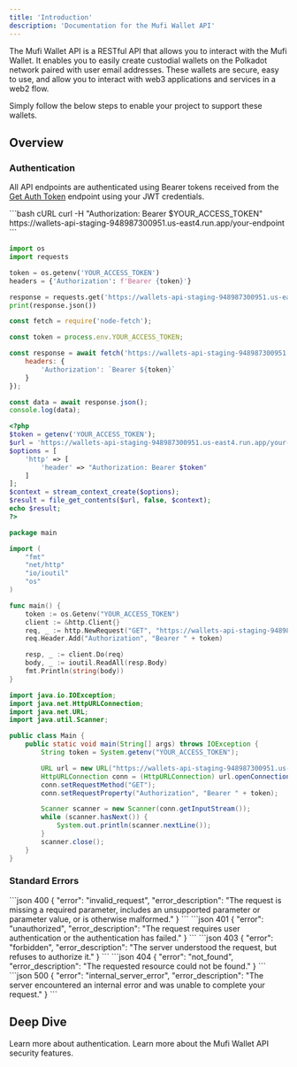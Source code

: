 ```yaml
---
title: 'Introduction'
description: 'Documentation for the Mufi Wallet API'
---
```


The Mufi Wallet API is a RESTful API that allows you to interact with the Mufi Wallet. It enables you to easily create custodial wallets on the Polkadot network paired with user email addresses.
These wallets are secure, easy to use, and allow you to interact with web3 applications and services in a web2 flow. 

Simply follow the below steps to enable your project to support these wallets.

## Overview

### Authentication 

All API endpoints are authenticated using Bearer tokens received from the [Get Auth Token](/wallet-api/endpoint/auth) endpoint using your JWT credentials.

<CodeGroup>
  ```bash cURL
  curl -H "Authorization: Bearer $YOUR_ACCESS_TOKEN" https://wallets-api-staging-948987300951.us-east4.run.app/your-endpoint
  ```

  ```python Python
  import os
  import requests

  token = os.getenv('YOUR_ACCESS_TOKEN')
  headers = {'Authorization': f'Bearer {token}'}

  response = requests.get('https://wallets-api-staging-948987300951.us-east4.run.app/your-endpoint', headers=headers)
  print(response.json())
  ```

  ```javascript JavaScript
  const fetch = require('node-fetch');

  const token = process.env.YOUR_ACCESS_TOKEN;

  const response = await fetch('https://wallets-api-staging-948987300951.us-east4.run.app/your-endpoint', {
      headers: {
          'Authorization': `Bearer ${token}`
      }
  });

  const data = await response.json();
  console.log(data);
  ```

  ```php PHP
  <?php
  $token = getenv('YOUR_ACCESS_TOKEN');
  $url = 'https://wallets-api-staging-948987300951.us-east4.run.app/your-endpoint';
  $options = [
      'http' => [
          'header' => "Authorization: Bearer $token"
      ]
  ];
  $context = stream_context_create($options);
  $result = file_get_contents($url, false, $context);
  echo $result;
  ?>
  ```

  ```go Go
  package main

  import (
      "fmt"
      "net/http"
      "io/ioutil"
      "os"
  )

  func main() {
      token := os.Getenv("YOUR_ACCESS_TOKEN")
      client := &http.Client{}
      req, _ := http.NewRequest("GET", "https://wallets-api-staging-948987300951.us-east4.run.app/your-endpoint", nil)
      req.Header.Add("Authorization", "Bearer " + token)

      resp, _ := client.Do(req)
      body, _ := ioutil.ReadAll(resp.Body)
      fmt.Println(string(body))
  }
  ```

  ```java Java
  import java.io.IOException;
  import java.net.HttpURLConnection;
  import java.net.URL;
  import java.util.Scanner;

  public class Main {
      public static void main(String[] args) throws IOException {
          String token = System.getenv("YOUR_ACCESS_TOKEN");

          URL url = new URL("https://wallets-api-staging-948987300951.us-east4.run.app/your-endpoint");
          HttpURLConnection conn = (HttpURLConnection) url.openConnection();
          conn.setRequestMethod("GET");
          conn.setRequestProperty("Authorization", "Bearer " + token);

          Scanner scanner = new Scanner(conn.getInputStream());
          while (scanner.hasNext()) {
              System.out.println(scanner.nextLine());
          }
          scanner.close();
      }
  }
  ```
</CodeGroup>

### Standard Errors

<CodeGroup>
  ```json 400
  {
    "error": "invalid_request",
    "error_description": "The request is missing a required parameter, includes an unsupported parameter or parameter value, or is otherwise malformed."
  }
  ```
  ```json 401
  {
    "error": "unauthorized",
    "error_description": "The request requires user authentication or the authentication has failed."
  }
  ```
  ```json 403
  {
    "error": "forbidden",
    "error_description": "The server understood the request, but refuses to authorize it."
  }
  ```
  ```json 404
  {
    "error": "not_found",
    "error_description": "The requested resource could not be found."
  }
  ```
  ```json 500
  {
    "error": "internal_server_error",
    "error_description": "The server encountered an internal error and was unable to complete your request."
  }
  ```
</CodeGroup>

## Deep Dive
<CardGroup cols={2}>
  <Card
    title="Authentication"
    icon="user"
    href="/wallet-api/authentication"
  >
    Learn more about authentication.
  </Card>
    <Card
    title="Security"
    icon="shield"
    href="/wallet-api/security"
  >
    Learn more about the Mufi Wallet API security features.
  </Card>
</CardGroup>